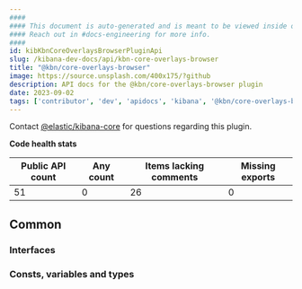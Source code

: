 ```yaml
---
####
#### This document is auto-generated and is meant to be viewed inside our experimental, new docs system.
#### Reach out in #docs-engineering for more info.
####
id: kibKbnCoreOverlaysBrowserPluginApi
slug: /kibana-dev-docs/api/kbn-core-overlays-browser
title: "@kbn/core-overlays-browser"
image: https://source.unsplash.com/400x175/?github
description: API docs for the @kbn/core-overlays-browser plugin
date: 2023-09-02
tags: ['contributor', 'dev', 'apidocs', 'kibana', '@kbn/core-overlays-browser']
---
```




Contact [@elastic/kibana-core](https://github.com/orgs/elastic/teams/kibana-core) for questions regarding this plugin.

**Code health stats**

| Public API count  | Any count | Items lacking comments | Missing exports |
|-------------------|-----------|------------------------|-----------------|
| 51 | 0 | 26 | 0 |

## Common

### Interfaces
<DocDefinitionList data={kbnCoreOverlaysBrowserObj.common.interfaces}/>

### Consts, variables and types
<DocDefinitionList data={kbnCoreOverlaysBrowserObj.common.misc}/>

